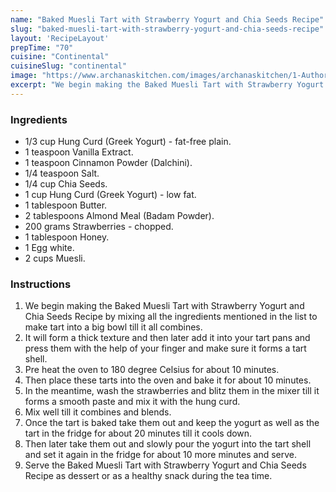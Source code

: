 ---
name: "Baked Muesli Tart with Strawberry Yogurt and Chia Seeds Recipe"
slug: "baked-muesli-tart-with-strawberry-yogurt-and-chia-seeds-recipe"
layout: 'RecipeLayout'
prepTime: "70"
cuisine: "Continental"
cuisineSlug: "continental"
image: "https://www.archanaskitchen.com/images/archanaskitchen/1-Author/sibyl_sunitha/Baked_Muesli_Tart_with_Strawberry_Yogurt_and_Chia_Seeds_Recipe_.jpg"
excerpt: "We begin making the Baked Muesli Tart with Strawberry Yogurt and Chia Seeds Recipe by mixing all the ingredients mentioned in the list to make tart into a big bowl till it all combines"
---

### Ingredients

- 1/3 cup Hung Curd (Greek Yogurt) - fat-free plain.
- 1 teaspoon Vanilla Extract.
- 1 teaspoon Cinnamon Powder (Dalchini).
- 1/4 teaspoon Salt.
- 1/4 cup Chia Seeds.
- 1 cup Hung Curd (Greek Yogurt) - low fat.
- 1 tablespoon Butter.
- 2 tablespoons Almond Meal (Badam Powder).
- 200 grams Strawberries - chopped.
- 1 tablespoon Honey.
- 1 Egg white.
- 2 cups Muesli.

### Instructions

1. We begin making the Baked Muesli Tart with Strawberry Yogurt and Chia Seeds Recipe by mixing all the ingredients mentioned in the list to make tart into a big bowl till it all combines.
1. It will form a thick texture and then later add it into your tart pans and press them with the help of your finger and make sure it forms a tart shell.
1. Pre heat the oven to 180 degree Celsius for about 10 minutes.
1. Then place these tarts into the oven and bake it for about 10 minutes.
1. In the meantime, wash the strawberries and blitz them in the mixer till it forms a smooth paste and mix it with the hung curd.
1. Mix well till it combines and blends.
1. Once the tart is baked take them out and keep the yogurt as well as the tart in the fridge for about 20 minutes till it cools down.
1. Then later take them out and slowly pour the yogurt into the tart shell and set it again in the fridge for about 10 more minutes and serve.
1. Serve the Baked Muesli Tart with Strawberry Yogurt and Chia Seeds Recipe as dessert or as a healthy snack during the tea time.
